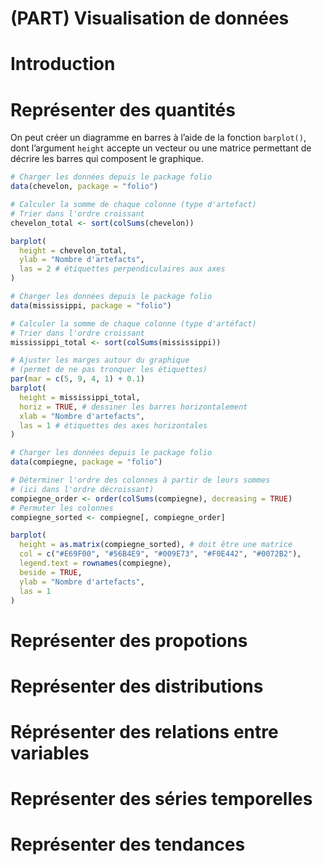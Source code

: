 # (PART) Visualisation de données {-}

# Introduction

# Représenter des quantités {#graph-quantites}

On peut créer un diagramme en barres à l'aide de la fonction `barplot()`, dont l'argument `height` accepte un vecteur ou une matrice permettant de décrire les barres qui composent le graphique.

```r
# Charger les données depuis le package folio
data(chevelon, package = "folio")

# Calculer la somme de chaque colonne (type d'artefact)
# Trier dans l'ordre croissant
chevelon_total <- sort(colSums(chevelon))

barplot(
  height = chevelon_total,
  ylab = "Nombre d'artefacts",
  las = 2 # étiquettes perpendiculaires aux axes
)
```

```r
# Charger les données depuis le package folio
data(mississippi, package = "folio")

# Calculer la somme de chaque colonne (type d'artéfact)
# Trier dans l'ordre croissant
mississippi_total <- sort(colSums(mississippi))

# Ajuster les marges autour du graphique
# (permet de ne pas tronquer les étiquettes)
par(mar = c(5, 9, 4, 1) + 0.1)
barplot(
  height = mississippi_total, 
  horiz = TRUE, # dessiner les barres horizontalement
  xlab = "Nombre d'artefacts",
  las = 1 # étiquettes des axes horizontales
)
```

```r
# Charger les données depuis le package folio
data(compiegne, package = "folio")

# Déterminer l'ordre des colonnes à partir de leurs sommes
# (ici dans l'ordre décroissant)
compiegne_order <- order(colSums(compiegne), decreasing = TRUE)
# Permuter les colonnes
compiegne_sorted <- compiegne[, compiegne_order]

barplot(
  height = as.matrix(compiegne_sorted), # doit être une matrice
  col = c("#E69F00", "#56B4E9", "#009E73", "#F0E442", "#0072B2"),
  legend.text = rownames(compiegne),
  beside = TRUE,
  ylab = "Nombre d'artefacts",
  las = 1
)
```

# Représenter des propotions {#graph-propotions}

# Représenter des distributions {#graph-distributions}

# Réprésenter des relations entre variables {#graph-xy}

# Représenter des séries temporelles {#graph-series}

# Représenter des tendances {#graph-tendances}

